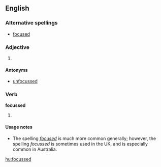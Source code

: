 ==English==

===Alternative spellings===
* [[focused]]

===Adjective===
{{en-adj}}

# {{UK}} {{alternative spelling of|[[focused]]}}

====Antonyms====
* [[unfocussed]]

===Verb===
'''focussed'''

# {{UK}} {{past of|[[focus]]}}

====Usage notes====
* The spelling ''[[focused]]'' is much more common generally; however,  the spelling ''focussed'' is sometimes used in the UK, and is especially common in Australia.

[[hu:focussed]]